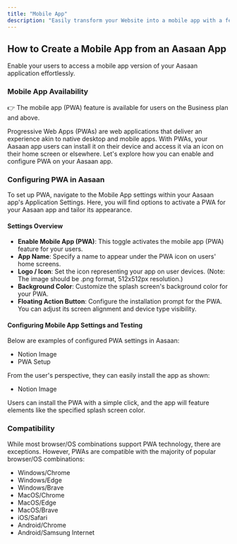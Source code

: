 ```yaml
---
title: "Mobile App"
description: "Easily transform your Website into a mobile app with a few simple steps"
---
```


## How to Create a Mobile App from an Aasaan App

Enable your users to access a mobile app version of your Aasaan application effortlessly.

### Mobile App Availability
👉
The mobile app (PWA) feature is available for users on the Business plan and above.

Progressive Web Apps (PWAs) are web applications that deliver an experience akin to native desktop and mobile apps. With PWAs, your Aasaan app users can install it on their device and access it via an icon on their home screen or elsewhere. Let's explore how you can enable and configure PWA on your Aasaan app.

### Configuring PWA in Aasaan
To set up PWA, navigate to the Mobile App settings within your Aasaan app's Application Settings. Here, you will find options to activate a PWA for your Aasaan app and tailor its appearance.

#### Settings Overview

- **Enable Mobile App (PWA)**: This toggle activates the mobile app (PWA) feature for your users.
- **App Name**: Specify a name to appear under the PWA icon on users' home screens.
- **Logo / Icon**: Set the icon representing your app on user devices. (Note: The image should be .png format, 512x512px resolution.)
- **Background Color**: Customize the splash screen's background color for your PWA.
- **Floating Action Button**: Configure the installation prompt for the PWA. You can adjust its screen alignment and device type visibility.

#### Configuring Mobile App Settings and Testing
Below are examples of configured PWA settings in Aasaan:

- Notion Image
- PWA Setup

From the user's perspective, they can easily install the app as shown:

- Notion Image

Users can install the PWA with a simple click, and the app will feature elements like the specified splash screen color.

### Compatibility
While most browser/OS combinations support PWA technology, there are exceptions. However, PWAs are compatible with the majority of popular browser/OS combinations:

- Windows/Chrome
- Windows/Edge
- Windows/Brave
- MacOS/Chrome
- MacOS/Edge
- MacOS/Brave
- iOS/Safari
- Android/Chrome
- Android/Samsung Internet
